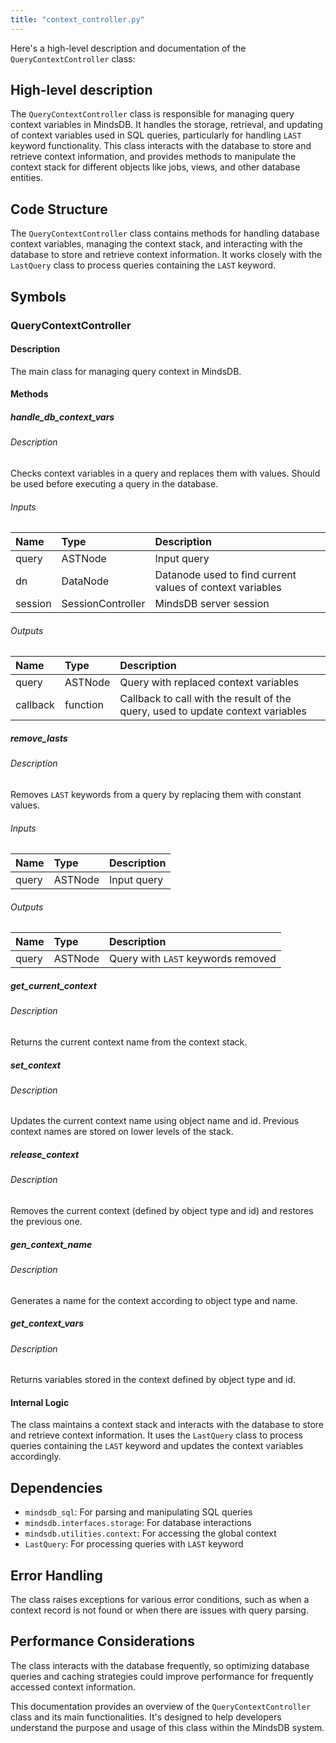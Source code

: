 ```yaml
---
title: "context_controller.py"
---
```


Here's a high-level description and documentation of the `QueryContextController` class:

## High-level description

The `QueryContextController` class is responsible for managing query context variables in MindsDB. It handles the storage, retrieval, and updating of context variables used in SQL queries, particularly for handling `LAST` keyword functionality. This class interacts with the database to store and retrieve context information, and provides methods to manipulate the context stack for different objects like jobs, views, and other database entities.

## Code Structure

The `QueryContextController` class contains methods for handling database context variables, managing the context stack, and interacting with the database to store and retrieve context information. It works closely with the `LastQuery` class to process queries containing the `LAST` keyword.

## Symbols

### QueryContextController

#### Description
The main class for managing query context in MindsDB.

#### Methods

##### handle_db_context_vars
###### Description
Checks context variables in a query and replaces them with values. Should be used before executing a query in the database.

###### Inputs
| Name | Type | Description |
|:-----|:-----|:------------|
| query | ASTNode | Input query |
| dn | DataNode | Datanode used to find current values of context variables |
| session | SessionController | MindsDB server session |

###### Outputs
| Name | Type | Description |
|:-----|:-----|:------------|
| query | ASTNode | Query with replaced context variables |
| callback | function | Callback to call with the result of the query, used to update context variables |

##### remove_lasts
###### Description
Removes `LAST` keywords from a query by replacing them with constant values.

###### Inputs
| Name | Type | Description |
|:-----|:-----|:------------|
| query | ASTNode | Input query |

###### Outputs
| Name | Type | Description |
|:-----|:-----|:------------|
| query | ASTNode | Query with `LAST` keywords removed |

##### get_current_context
###### Description
Returns the current context name from the context stack.

##### set_context
###### Description
Updates the current context name using object name and id. Previous context names are stored on lower levels of the stack.

##### release_context
###### Description
Removes the current context (defined by object type and id) and restores the previous one.

##### gen_context_name
###### Description
Generates a name for the context according to object type and name.

##### get_context_vars
###### Description
Returns variables stored in the context defined by object type and id.

#### Internal Logic
The class maintains a context stack and interacts with the database to store and retrieve context information. It uses the `LastQuery` class to process queries containing the `LAST` keyword and updates the context variables accordingly.

## Dependencies
- `mindsdb_sql`: For parsing and manipulating SQL queries
- `mindsdb.interfaces.storage`: For database interactions
- `mindsdb.utilities.context`: For accessing the global context
- `LastQuery`: For processing queries with `LAST` keyword

## Error Handling
The class raises exceptions for various error conditions, such as when a context record is not found or when there are issues with query parsing.

## Performance Considerations
The class interacts with the database frequently, so optimizing database queries and caching strategies could improve performance for frequently accessed context information.

This documentation provides an overview of the `QueryContextController` class and its main functionalities. It's designed to help developers understand the purpose and usage of this class within the MindsDB system.